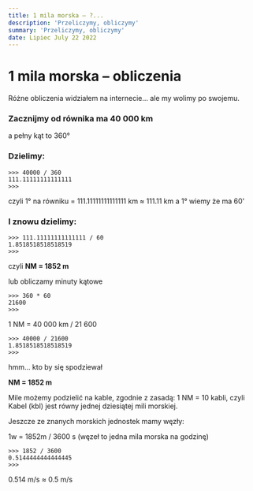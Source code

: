 ```yaml
---
title: 1 mila morska – ?...
description: 'Przeliczymy, obliczymy'
summary: 'Przeliczymy, obliczymy'
date: Lipiec July 22 2022
---
```


<h1> 1 mila morska – obliczenia</h1>

Różne obliczenia widziałem na internecie...
ale my wolimy po swojemu.

<h3>Zacznijmy od równika ma 40 000 km</h3>

a pełny kąt to 360°

<h3>Dzielimy:</h3>

```
>>> 40000 / 360
111.11111111111111
>>>
```

czyli 1° na równiku = 111.11111111111111 km ≈ 111.11 km
a 1° wiemy że ma 60'

<h3>I znowu dzielimy:</h3>

```
>>> 111.11111111111111 / 60
1.8518518518518519
>>>
```

czyli <strong>NM = 1852 m</strong>

lub obliczamy minuty kątowe

```
>>> 360 * 60
21600
>>>
```

1 NM = 40 000 km / 21 600

```
>>> 40000 / 21600
1.8518518518518519
>>>
```

hmm... kto by się spodziewał

<strong>NM = 1852 m</strong>

Mile możemy podzielić na kable, zgodnie z zasadą: 1 NM = 10 kabli, czyli Kabel (kbl) jest równy jednej dziesiątej mili morskiej.

Jeszcze ze znanych morskich jednostek mamy węzły:

1w = 1852m / 3600 s (węzeł to jedna mila morska na godzinę)

```
>>> 1852 / 3600
0.5144444444444445
>>>
```

0.514 m/s ≈ 0.5 m/s
